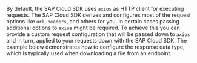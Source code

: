 By default, the SAP Cloud SDK uses `axios` as HTTP client for executing requests.
The SAP Cloud SDK derives and configures most of the request options like `url`, `headers`, and others for you. In certain cases passing additional options to `axios` might be required. To achieve this you can provide a custom request configuration that will be passed down to `axios` and in turn, applied to your requests down with the SAP Cloud SDK.
The example below demonstrates how to configure the response data type, which is typically used when downloading a file from an endpoint.
